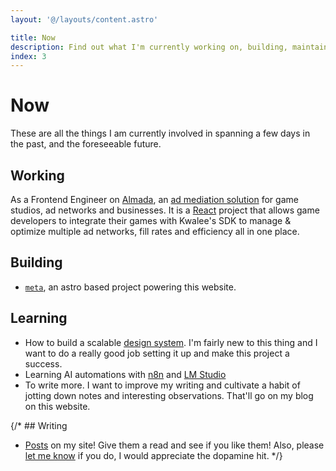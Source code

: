 ```yaml
---
layout: '@/layouts/content.astro'

title: Now
description: Find out what I'm currently working on, building, maintaining, learning, writing, hyper-fixating on or doing in general.
index: 3
---
```




# Now

These are all the things I am currently involved in spanning a few days in the
past, and the foreseeable future.

## Working

As a Frontend Engineer on [Almada](https://alm-live.kwalee.com/),
  an [ad mediation solution](https://www.is.com/glossary/ad-mediation/) for
  game studios, ad networks and businesses. It is a [React](https://react.dev/) project
  that allows game developers to integrate their games with Kwalee's SDK to manage & optimize multiple ad networks, fill rates and efficiency all in one place.

## Building

- [`meta`](https://github.com/tanuj101/meta), an astro based project powering this website.


## Learning

- How to build a scalable [design system](https://www.figma.com/blog/design-systems-101-what-is-a-design-system/).
  I'm fairly new to this thing and I want to do a
  really good job setting it up and make this project a success.
- Learning AI automations with [n8n](https://n8n.io/) and [LM Studio]([n8n](https://n8n.io/))
- To write more. I want to improve my writing and cultivate a habit of jotting
  down notes and interesting observations. That'll go on my blog on this website.

{/* ## Writing

- [Posts](/writings) on my site! Give them a read and see if you like them!
  Also, please [let me know](/) if you do, I would appreciate the dopamine hit. */}

